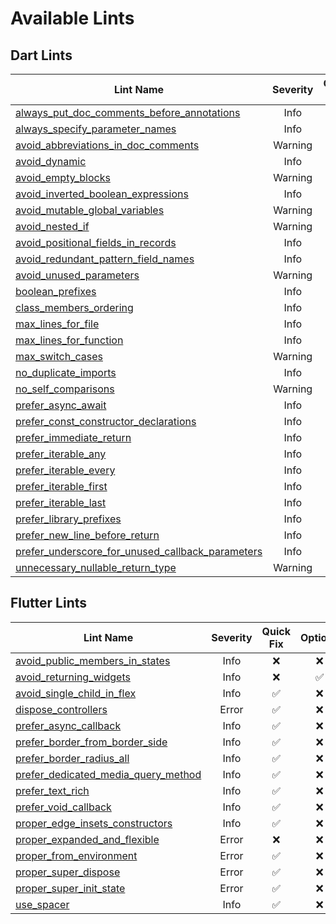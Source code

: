 # Available Lints

## Dart Lints

| Lint Name                                          | Severity | Quick Fix | Options | Preset |
| -------------------------------------------------- |:--------:|:---------:|:-------:|:------:|
| [always_put_doc_comments_before_annotations]       |   Info   |    ✅     |   ❌    |   ✅    |
| [always_specify_parameter_names]                   |   Info   |    ❌     |   ❌    |   ✅    |
| [avoid_abbreviations_in_doc_comments]              | Warning  |    ❌     |   ✅    |   ✅    |
| [avoid_dynamic]                                    |   Info   |    ❌     |   ❌    |   ✅    |
| [avoid_empty_blocks]                               | Warning  |    ❌     |   ❌    |   ✅    |
| [avoid_inverted_boolean_expressions]               |   Info   |    ✅     |   ❌    |   ✅    |
| [avoid_mutable_global_variables]                   | Warning  |    ❌     |   ❌    |   ✅    |
| [avoid_nested_if]                                  | Warning  |    ❌     |   ✅    |   ✅    |
| [avoid_positional_fields_in_records]               |   Info   |    ❌     |   ❌    |   ✅    |
| [avoid_redundant_pattern_field_names]              |   Info   |    ✅     |   ❌    |   ✅    |
| [avoid_unused_parameters]                          | Warning  |    ❌     |   ✅    |   ✅    |
| [boolean_prefixes]                                 |   Info   |    ❌     |   ✅    |   ❌    |
| [class_members_ordering]                           |   Info   |    ❌     |   ❌    |   ❌    |
| [max_lines_for_file]                               |   Info   |    ❌     |   ✅    |   ❌    |
| [max_lines_for_function]                           |   Info   |    ❌     |   ✅    |   ❌    |
| [max_switch_cases]                                 | Warning  |    ❌     |   ✅    |   ❌    |
| [no_duplicate_imports]                             |   Info   |    ❌     |   ❌    |   ✅    |
| [no_self_comparisons]                              | Warning  |    ❌     |   ❌    |   ✅    |
| [prefer_async_await]                               |   Info   |    ❌     |   ❌    |   ✅    |
| [prefer_const_constructor_declarations]            |   Info   |    ✅     |   ❌    |   ✅    |
| [prefer_immediate_return]                          |   Info   |    ✅     |   ❌    |   ❌    |
| [prefer_iterable_any]                              |   Info   |    ✅     |   ❌    |   ✅    |
| [prefer_iterable_every]                            |   Info   |    ✅     |   ❌    |   ✅    |
| [prefer_iterable_first]                            |   Info   |    ✅     |   ❌    |   ✅    |
| [prefer_iterable_last]                             |   Info   |    ✅     |   ❌    |   ✅    |
| [prefer_library_prefixes]                          |   Info   |    ✅     |   ✅    |   ✅    |
| [prefer_new_line_before_return]                    |   Info   |    ✅     |   ❌    |   ❌    |
| [prefer_underscore_for_unused_callback_parameters] |   Info   |    ❌     |   ❌    |   ✅    |
| [unnecessary_nullable_return_type]                 | Warning  |    ✅     |   ❌    |   ✅    |

## Flutter Lints

| Lint Name                             | Severity | Quick Fix | Options | Preset |
| ------------------------------------- |:--------:|:---------:|:-------:|:------:|
| [avoid_public_members_in_states]      |   Info   |    ❌     |   ❌    |   ✅    |
| [avoid_returning_widgets]             |   Info   |    ❌     |   ✅    |   ✅    |
| [avoid_single_child_in_flex]          |   Info   |    ✅     |   ❌    |   ✅    |
| [dispose_controllers]                 |  Error   |    ✅     |   ❌    |   ✅    |
| [prefer_async_callback]               |   Info   |    ✅     |   ❌    |   ✅    |
| [prefer_border_from_border_side]      |   Info   |    ✅     |   ❌    |   ✅    |
| [prefer_border_radius_all]            |   Info   |    ✅     |   ❌    |   ✅    |
| [prefer_dedicated_media_query_method] |   Info   |    ✅     |   ❌    |   ✅    |
| [prefer_text_rich]                    |   Info   |    ✅     |   ❌    |   ✅    |
| [prefer_void_callback]                |   Info   |    ✅     |   ❌    |   ✅    |
| [proper_edge_insets_constructors]     |   Info   |    ✅     |   ❌    |   ✅    |
| [proper_expanded_and_flexible]        |  Error   |    ❌     |   ❌    |   ✅    |
| [proper_from_environment]             |  Error   |    ✅     |   ❌    |   ✅    |
| [proper_super_dispose]                |  Error   |    ✅     |   ❌    |   ✅    |
| [proper_super_init_state]             |  Error   |    ✅     |   ❌    |   ✅    |
| [use_spacer]                          |   Info   |    ✅     |   ❌    |   ✅    |

<!-- Dart Lints -->

[always_put_doc_comments_before_annotations]: https://docs.page/charlescyt/pyramid_lint/dart-lints/always_put_doc_comments_before_annotations
[always_specify_parameter_names]: https://docs.page/charlescyt/pyramid_lint/dart-lints/always_specify_parameter_names
[avoid_abbreviations_in_doc_comments]: https://docs.page/charlescyt/pyramid_lint/dart-lints/avoid_abbreviations_in_doc_comments
[avoid_dynamic]: https://docs.page/charlescyt/pyramid_lint/dart-lints/avoid_dynamic
[avoid_empty_blocks]: https://docs.page/charlescyt/pyramid_lint/dart-lints/avoid_empty_blocks
[avoid_inverted_boolean_expressions]: https://docs.page/charlescyt/pyramid_lint/dart-lints/avoid_inverted_boolean_expressions
[avoid_mutable_global_variables]: https://docs.page/charlescyt/pyramid_lint/dart-lints/avoid_mutable_global_variables
[avoid_nested_if]: https://docs.page/charlescyt/pyramid_lint/dart-lints/avoid_nested_if
[avoid_positional_fields_in_records]: https://docs.page/charlescyt/pyramid_lint/dart-lints/avoid_positional_fields_in_records
[avoid_redundant_pattern_field_names]: https://docs.page/charlescyt/pyramid_lint/dart-lints/avoid_redundant_pattern_field_names
[avoid_unused_parameters]: https://docs.page/charlescyt/pyramid_lint/dart-lints/avoid_unused_parameters
[boolean_prefixes]: https://docs.page/charlescyt/pyramid_lint/dart-lints/boolean_prefixes
[class_members_ordering]: https://docs.page/charlescyt/pyramid_lint/dart-lints/class_members_ordering
[max_lines_for_file]: https://docs.page/charlescyt/pyramid_lint/dart-lints/max_lines_for_file
[max_lines_for_function]: https://docs.page/charlescyt/pyramid_lint/dart-lints/max_lines_for_function
[max_switch_cases]: https://docs.page/charlescyt/pyramid_lint/dart-lints/max_switch_cases
[no_duplicate_imports]: https://docs.page/charlescyt/pyramid_lint/dart-lints/no_duplicate_imports
[no_self_comparisons]: https://docs.page/charlescyt/pyramid_lint/dart-lints/no_self_comparisons
[prefer_async_await]: https://docs.page/charlescyt/pyramid_lint/dart-lints/prefer_async_await
[prefer_const_constructor_declarations]: https://docs.page/charlescyt/pyramid_lint/dart-lints/prefer_const_constructor_declarations
[prefer_immediate_return]: https://docs.page/charlescyt/pyramid_lint/dart-lints/prefer_immediate_return
[prefer_iterable_any]: https://docs.page/charlescyt/pyramid_lint/dart-lints/prefer_iterable_any
[prefer_iterable_every]: https://docs.page/charlescyt/pyramid_lint/dart-lints/prefer_iterable_every
[prefer_iterable_first]: https://docs.page/charlescyt/pyramid_lint/dart-lints/prefer_iterable_first
[prefer_iterable_last]: https://docs.page/charlescyt/pyramid_lint/dart-lints/prefer_iterable_last
[prefer_library_prefixes]: https://docs.page/charlescyt/pyramid_lint/dart-lints/prefer_library_prefixes
[prefer_new_line_before_return]: https://docs.page/charlescyt/pyramid_lint/dart-lints/prefer_new_line_before_return
[prefer_underscore_for_unused_callback_parameters]: https://docs.page/charlescyt/pyramid_lint/dart-lints/prefer_underscore_for_unused_callback_parameters
[unnecessary_nullable_return_type]: https://docs.page/charlescyt/pyramid_lint/dart-lints/unnecessary_nullable_return_type

<!-- Flutter Lints -->

[avoid_public_members_in_states]: https://docs.page/charlescyt/pyramid_lint/flutter-lints/avoid_public_members_in_states
[avoid_returning_widgets]: https://docs.page/charlescyt/pyramid_lint/flutter-lints/avoid_returning_widgets
[avoid_single_child_in_flex]: https://docs.page/charlescyt/pyramid_lint/flutter-lints/avoid_single_child_in_flex
[dispose_controllers]: https://docs.page/charlescyt/pyramid_lint/flutter-lints/dispose_controllers
[prefer_async_callback]: https://docs.page/charlescyt/pyramid_lint/flutter-lints/prefer_async_callback
[prefer_border_from_border_side]: https://docs.page/charlescyt/pyramid_lint/flutter-lints/prefer_border_from_border_side
[prefer_border_radius_all]: https://docs.page/charlescyt/pyramid_lint/flutter-lints/prefer_border_radius_all
[prefer_dedicated_media_query_method]: https://docs.page/charlescyt/pyramid_lint/flutter-lints/prefer_dedicated_media_query_method
[prefer_text_rich]: https://docs.page/charlescyt/pyramid_lint/flutter-lints/prefer_text_rich
[prefer_void_callback]: https://docs.page/charlescyt/pyramid_lint/flutter-lints/prefer_void_callback
[proper_edge_insets_constructors]: https://docs.page/charlescyt/pyramid_lint/flutter-lints/proper_edge_insets_constructors
[proper_expanded_and_flexible]: https://docs.page/charlescyt/pyramid_lint/flutter-lints/proper_expanded_and_flexible
[proper_from_environment]: https://docs.page/charlescyt/pyramid_lint/flutter-lints/proper_from_environment
[proper_super_dispose]: https://docs.page/charlescyt/pyramid_lint/flutter-lints/proper_super_dispose
[proper_super_init_state]: https://docs.page/charlescyt/pyramid_lint/flutter-lints/proper_super_init_state
[use_spacer]: https://docs.page/charlescyt/pyramid_lint/flutter-lints/use_spacer
